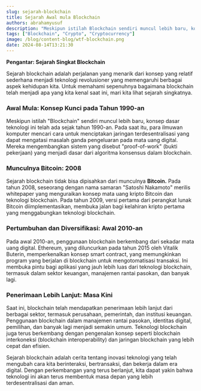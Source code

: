 ```yaml
---
slug: sejarah-blockchain
title: Sejarah Awal mula Blockchain 
authors: abrahamyusuf
description: "Meskipun istilah Blockchain sendiri muncul lebih baru, konsep dasar teknologi ini telah ada sejak tahun 1990-an. Pada saat itu, para ilmuwan komputer mencari cara untuk menciptakan jaringan terdesentralisasi yang dapat mengatasi masalah ganda pengeluaran pada mata uang digital. Mereka mengembangkan sistem yang disebut proof-of-work yang menjadi dasar dari algoritma konsensus dalam blockchain."
tags: ["Blockchain", "Crypto", "Cryptocurrency"]
image: /blog/content-blog/wtf-blockchain.png
date: 2024-08-14T13:21:30
---
```



**Pengantar: Sejarah Singkat Blockchain**

Sejarah blockchain adalah perjalanan yang menarik dari konsep yang relatif sederhana menjadi teknologi revolusioner yang memengaruhi berbagai aspek kehidupan kita. Untuk memahami sepenuhnya bagaimana blockchain telah menjadi apa yang kita kenal saat ini, mari kita lihat sejarah singkatnya. 

### Awal Mula: Konsep Kunci pada Tahun 1990-an

Meskipun istilah "Blockchain" sendiri muncul lebih baru, konsep dasar teknologi ini telah ada sejak tahun 1990-an. Pada saat itu, para ilmuwan komputer mencari cara untuk menciptakan jaringan terdesentralisasi yang dapat mengatasi masalah ganda pengeluaran pada mata uang digital. Mereka mengembangkan sistem yang disebut "proof-of-work" (bukti pekerjaan) yang menjadi dasar dari algoritma konsensus dalam blockchain.

### Munculnya Bitcoin: 2008

Sejarah blockchain tidak bisa dipisahkan dari munculnya **Bitcoin.** Pada tahun 2008, seseorang dengan nama samaran "Satoshi Nakamoto" merilis whitepaper yang menguraikan konsep mata uang kripto Bitcoin dan teknologi blockchain. Pada tahun 2009, versi pertama dari perangkat lunak Bitcoin diimplementasikan, membuka jalan bagi kelahiran kripto pertama yang menggabungkan teknologi blockchain.

### Pertumbuhan dan Diversifikasi: Awal 2010-an

Pada awal 2010-an, penggunaan blockchain berkembang dari sekadar mata uang digital. Ethereum, yang diluncurkan pada tahun 2015 oleh Vitalik Buterin, memperkenalkan konsep smart contract, yang memungkinkan program yang berjalan di blockchain untuk mengotomatisasi transaksi. Ini membuka pintu bagi aplikasi yang jauh lebih luas dari teknologi blockchain, termasuk dalam sektor keuangan, manajemen rantai pasokan, dan banyak lagi.

### Penerimaan Lebih Lanjut: Masa Kini

Saat ini, blockchain telah mendapatkan penerimaan lebih lanjut dari berbagai sektor, termasuk perusahaan, pemerintah, dan institusi keuangan. Penggunaan blockchain dalam manajemen rantai pasokan, identitas digital, pemilihan, dan banyak lagi menjadi semakin umum. Teknologi blockchain juga terus berkembang dengan pengenalan konsep seperti blockchain interkoneksi (blockchain interoperability) dan jaringan blockchain yang lebih cepat dan efisien.

Sejarah blockchain adalah cerita tentang inovasi teknologi yang telah mengubah cara kita berinteraksi, bertransaksi, dan bekerja dalam era digital. Dengan perkembangan yang terus berlanjut, kita dapat yakin bahwa teknologi ini akan terus membentuk masa depan yang lebih terdesentralisasi dan aman.